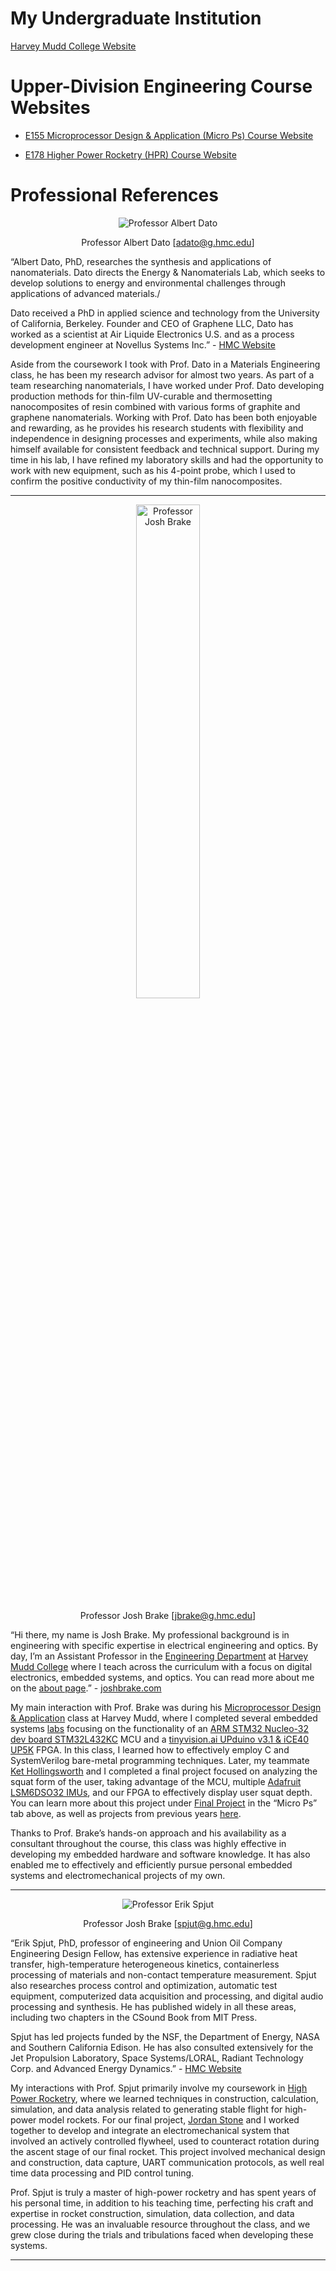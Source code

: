 # My Undergraduate Institution
[Harvey Mudd College Website](https://www.hmc.edu/)

# Upper-Division Engineering Course Websites
- [E155 Microprocessor Design & Application (Micro Ps) Course Website](https://hmc-e155.github.io/)

- [E178 Higher Power Rocketry (HPR) Course Website](https://pages.hmc.edu/spjut/AdvRoc/index.md.html)

# Professional References
<div style="text-align: center;">
  <img src="images/prof_dato.jpeg" alt="Professor Albert Dato" />  
  <p>Professor Albert Dato [<a href="mailto:adato@g.hmc.edu">adato@g.hmc.edu</a>]</p>
</div>

"Albert Dato, PhD, researches the synthesis and applications of nanomaterials. Dato directs the Energy & Nanomaterials Lab, which seeks to develop solutions to energy and environmental challenges through applications of advanced materials./

Dato received a PhD in applied science and technology from the University of California, Berkeley. Founder and CEO of Graphene LLC, Dato has worked as a scientist at Air Liquide Electronics U.S. and as a process development engineer at Novellus Systems Inc." - [HMC Website](https://www.hmc.edu/about/news/experts/albert-dato/)

Aside from the coursework I took with Prof. Dato in a Materials Engineering class, he has been my research advisor for almost two years. As part of a team researching nanomaterials, I have worked under Prof. Dato developing production methods for thin-film UV-curable and thermosetting nanocomposites of resin combined with various forms of graphite and graphene nanomaterials. Working with Prof. Dato has been both enjoyable and rewarding, as he provides his research students with flexibility and independence in designing processes and experiments, while also making himself available for consistent feedback and technical support. During my time in his lab, I have refined my laboratory skills and had the opportunity to work with new equipment, such as his 4-point probe, which I used to confirm the positive conductivity of my thin-film nanocomposites.

---

<div style="text-align: center;">
  <img src="images/prof_brake.jpeg" alt="Professor Josh Brake" style="width: 45%;" />  
  <p>Professor Josh Brake [<a href="mailto:jbrake@g.hmc.edu">jbrake@g.hmc.edu</a>]</p>
</div>

"Hi there, my name is Josh Brake. My professional background is in engineering with specific expertise in electrical engineering and optics. By day, I’m an Assistant Professor in the [Engineering Department](https://www.hmc.edu/engineering/) at [Harvey Mudd College](https://www.hmc.edu/) where I teach across the curriculum with a focus on digital electronics, embedded systems, and optics. You can read more about me on the [about page](https://joshbrake.com/about/)." - [joshbrake.com](https://joshbrake.com/)

My main interaction with Prof. Brake was during his [Microprocessor Design & Application](https://hmc-e155.github.io/) class at Harvey Mudd, where I completed several embedded systems [labs](/MicroP/lab_reports/index.qmd) focusing on the functionality of an [ARM STM32 Nucleo-32 dev board STM32L432KC](https://www.mouser.com/ProductDetail/STMicroelectronics/NUCLEO-L432KC?qs=qzCNEk%252BRr%252BajjPvxjwWK5g%3D%3D&srsltid=AfmBOorqKWv8gEpdcbBhTvPsJiZ0lQv9WA0Trwldps9LTLSq_kT6jbBN) MCU and a [tinyvision.ai UPduino v3.1 & iCE40 UP5K](https://tinyvision.ai/products/fpga-development-board-upduino-v3-1?srsltid=AfmBOoqQX_R89WMDNsr_WHxkRPpw0g-kTpiqbblss8Ays-O0cGIoExKG) FPGA. In this class, I learned how to effectively employ C and SystemVerilog bare-metal programming techniques. Later, my teammate [Ket Hollingsworth](https://www.linkedin.com/in/ket-hollingsworth/) and I completed a final project focused on analyzing the squat form of the user, taking advantage of the MCU, multiple [Adafruit LSM6DSO32 IMUs](https://www.adafruit.com/product/4692), and our FPGA to effectively display user squat depth. You can learn more about this project under [Final Project](https://jasonbowman55.github.io/squat_hero_website/) in the "Micro Ps" tab above, as well as projects from previous years [here](https://hmc-e155.github.io/project/).

Thanks to Prof. Brake's hands-on approach and his availability as a consultant throughout the course, this class was highly effective in developing my embedded hardware and software knowledge. It has also enabled me to effectively and efficiently pursue personal embedded systems and electromechanical projects of my own.

---

<div style="text-align: center;">
  <img src="images/prof_spjut.jpeg" alt="Professor Erik Spjut" />  
  <p>Professor Josh Brake [<a href="mailto:spjut@g.hmc.edu">spjut@g.hmc.edu</a>]</p>
</div>

"Erik Spjut, PhD, professor of engineering and Union Oil Company Engineering Design Fellow, has extensive experience in radiative heat transfer, high-temperature heterogeneous kinetics, containerless processing of materials and non-contact temperature measurement. Spjut also researches process control and optimization, automatic test equipment, computerized data acquisition and processing, and digital audio processing and synthesis. He has published widely in all these areas, including two chapters in the CSound Book from MIT Press.

Spjut has led projects funded by the NSF, the Department of Energy, NASA and Southern California Edison. He has also consulted extensively for the Jet Propulsion Laboratory, Space Systems/LORAL, Radiant Technology Corp. and Advanced Energy Dynamics." - [HMC Website](https://www.hmc.edu/about/news/experts/erik-spjut/)

My interactions with Prof. Spjut primarily involve my coursework in [High Power Rocketry](https://pages.hmc.edu/spjut/AdvRoc/index.md.html), where we learned techniques in construction, calculation, simulation, and data analysis related to generating stable flight for high-power model rockets. For our final project, [Jordan Stone](https://www.linkedin.com/in/jordan-stone-844a4b1b8/) and I worked together to develop and integrate an electromechanical system that involved an actively controlled flywheel, used to counteract rotation during the ascent stage of our final rocket. This project involved mechanical design and construction, data capture, UART communication protocols, as well real time data processing and PID control tuning.

Prof. Spjut is truly a master of high-power rocketry and has spent years of his personal time, in addition to his teaching time, perfecting his craft and expertise in rocket construction, simulation, data collection, and data processing. He was an invaluable resource throughout the class, and we grew close during the trials and tribulations faced when developing these systems.

---

